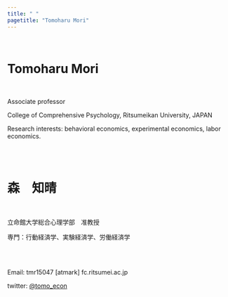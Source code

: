 ```yaml
---
title: " "
pagetitle: "Tomoharu Mori"
---
```


<br>

# Tomoharu Mori

<br>

Associate professor

College of Comprehensive Psychology, Ritsumeikan University, JAPAN

Research interests: behavioral economics, experimental economics, labor economics.

<br><br>

# 森　知晴

<br>

立命館大学総合心理学部　准教授

専門：行動経済学、実験経済学、労働経済学

<br><br>

Email: tmr15047 [atmark] fc.ritsumei.ac.jp

twitter: [&#64;tomo_econ](https://twitter.com/tomo_econ)

